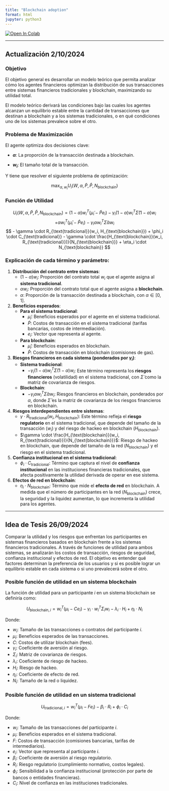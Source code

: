 ```yaml
---
title: "Blockchain adoption"
format: html
jupyter: python3
---
```


<a href="https://colab.research.google.com/github/ingUANDES/BlockchainAdoption/blob/main/code/Financial_Networks_Stability.ipynb" target="_parent"><img src="https://colab.research.google.com/assets/colab-badge.svg" alt="Open In Colab"/></a>



---

## Actualización  2/10/2024

### **Objetivo**

El objetivo general es desarrollar un modelo teórico que permita analizar cómo los agentes financieros optimizan la distribución de sus transacciones entre sistemas financieros tradicionales y blockchain, maximizando su utilidad total.


El modelo teórico derivará las condiciones bajo las cuales los agentes alcanzan un equilibrio estable entre la cantidad de transacciones que destinan a blockchain y a los sistemas tradicionales, o en qué condiciones uno de los sistemas prevalece sobre el otro.


### **Problema de Maximización**
El agente optimiza dos decisiones clave:

- **$\alpha$**: La proporción de la transacción destinada a blockchain.

- **$w_i$**: El tamaño total de la transacción.

Y tiene que resolver el siguiente problema de optimización:

$$
\max_{\alpha, w_i} U_i(W, \alpha, \tilde{P}, \hat{P}, N_{\text{blockchain}})
$$

### Función de Utilidad

$$
U_i(W, \alpha, \tilde{P}, \hat{P}, N_{\text{blockchain}}) = (1 - \alpha) w_i^T (\tilde{\mu}_i - \tilde{P}e_i) - \gamma_i (1 - \alpha) w_i^T \tilde{\Sigma} (1 - \alpha) w_i
$$
$$
+ \alpha w_i^T (\hat{\mu}_i - \hat{P}e_i) - \gamma_i \alpha w_i^T \hat{\Sigma} \alpha w_i
$$
$$
- \gamma \cdot R_{\text{tradicional}}(w_i, H_{\text{blockchain}}) + \phi_i \cdot C_{\text{tradicional}}
- \gamma \cdot \frac{H_{\text{blockchain}}(w_i, R_{\text{tradicional}})}{N_{\text{blockchain}}} + \eta_i \cdot N_{\text{blockchain}}
$$




### Explicación de cada término y parámetro:

1. **Distribución del contrato entre sistemas**:
   - $(1 - \alpha) w_i$: Proporción del contrato total $w_i$ que el agente asigna al **sistema tradicional**.
   - $\alpha w_i$: Proporción del contrato total que el agente asigna a **blockchain**.
   - $\alpha$: Proporción de la transacción destinada a blockchain, con $\alpha \in [0, 1]$.

2. **Beneficios esperados**:
   - **Para el sistema tradicional**:
     - $\tilde{\mu}_i$: Beneficios esperados por el agente en el sistema tradicional.
     - $\tilde{P}$: Costos de transacción en el sistema tradicional (tarifas bancarias, costos de intermediación).
     - $e_i$: Vector que representa al agente.
   - **Para blockchain**:
     - $\hat{\mu}_i$: Beneficios esperados en blockchain.
     - $\hat{P}$: Costos de transacción en blockchain (comisiones de gas).

3. **Riesgos financieros en cada sistema (ponderados por $\gamma_i$)**:
   - **Sistema tradicional**:
     - $- \gamma_i (1 - \alpha) w_i^T \tilde{\Sigma} (1 - \alpha) w_i$: Este término representa los **riesgos financieros** (volatilidad) en el sistema tradicional, con $\tilde{\Sigma}$ como la matriz de covarianza de riesgos.
   - **Blockchain**:
     - $- \gamma_i \alpha w_i^T \hat{\Sigma} \alpha w_i$: Riesgos financieros en blockchain, ponderados por $\alpha$, donde $\hat{\Sigma}$ es la matriz de covarianza de los riesgos financieros en blockchain.

4. **Riesgos interdependientes entre sistemas**:
   - $\gamma \cdot R_{\text{tradicional}}(w_i, H_{\text{blockchain}})$: Este término refleja el **riesgo regulatorio** en el sistema tradicional, que depende del tamaño de la transacción ($w_i$) y del riesgo de hackeo en blockchain ($H_{\text{blockchain}}$).
   - $\gamma \cdot \frac{H_{\text{blockchain}}(w_i, R_{\text{tradicional}})}{N_{\text{blockchain}}}$: Riesgo de hackeo en blockchain, que depende del tamaño de la red ($N_{\text{blockchain}}$) y el riesgo en el sistema tradicional.

5. **Confianza institucional en el sistema tradicional**:
   - $\phi_i \cdot C_{\text{tradicional}}$: Término que captura el nivel de **confianza institucional** en las instituciones financieras tradicionales, que afecta positivamente la utilidad derivada de operar en ese sistema.

6. **Efectos de red en blockchain**:
   - $\eta_i \cdot N_{\text{blockchain}}$: Término que mide el **efecto de red** en blockchain. A medida que el número de participantes en la red ($N_{\text{blockchain}}$) crece, la seguridad y la liquidez aumentan, lo que incrementa la utilidad para los agentes.

---


## Idea de Tesis 26/09/2024
Comparar la utilidad y los riesgos que enfrentan los participantes en sistemas financieros basados en blockchain frente a los sistemas financieros tradicionales. A través de funciones de utilidad para ambos sistemas, se analizarán los costos de transacción, riesgos de seguridad, confianza institucional y efectos de red. El objetivo es entender qué factores determinan la preferencia de los usuarios y si es posible lograr un equilibrio estable en cada sistema o si uno prevalecerá sobre el otro.


### Posible función de utilidad en un sistema blockchain

La función de utilidad para un participante $i$ en un sistema blockchain se definiría como:

$$
U_{\text{blockchain}, i} = w_i^T (\mu_i - C e_i) - \gamma_i \cdot w_i^T \Sigma_i w_i - \lambda_i \cdot H_i + \eta_i \cdot N_i
$$

Donde:

- $w_i$: Tamaño de las transacciones o contratos del participante $i$.
- $\mu_i$: Beneficios esperados de las transacciones.
- $C$: Costos de utilizar blockchain (fees).
- $\gamma_i$: Coeficiente de aversión al riesgo.
- $\Sigma_i$: Matriz de covarianza de riesgos.
- $\lambda_i$: Coeficiente de riesgo de hackeo.
- $H_i$: Riesgo de hackeo.
- $\eta_i$: Coeficiente de efecto de red.
- $N_i$: Tamaño de la red o liquidez.



### Posible función de utilidad en un sistema tradicional

$$
U_{\text{tradicional}, i} = w_i^T (\mu_i - F e_i) - \beta_i \cdot R_i + \phi_i \cdot C_i
$$

Donde:

- $w_i$: Tamaño de las transacciones del participante $i$.
- $\mu_i$: Beneficios esperados en el sistema tradicional.
- $F$: Costos de transacción (comisiones bancarias, tarifas de intermediarios).
- $e_i$: Vector que representa al participante $i$.
- $\beta_i$: Coeficiente de aversión al riesgo regulatorio.
- $R_i$: Riesgo regulatorio (cumplimiento normativo, costos legales).
- $\phi_i$: Sensibilidad a la confianza institucional (protección por parte de bancos o entidades financieras).
- $C_i$: Nivel de confianza en las instituciones tradicionales.

